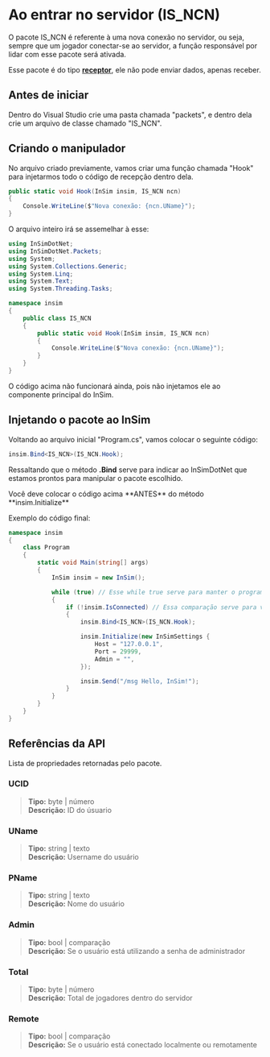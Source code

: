 
# Ao entrar no servidor (IS_NCN)

O pacote IS_NCN é referente à uma nova conexão no servidor, ou seja, sempre que um jogador conectar-se ao servidor, a função responsável por lidar com esse pacote será ativada.

Esse pacote é do tipo [**receptor**](/InSimDotNet/types#receptores), ele não pode enviar dados, apenas receber.

## Antes de iniciar

Dentro do Visual Studio crie uma pasta chamada "packets", e dentro dela crie um arquivo de classe chamado "IS_NCN".

## Criando o manipulador

No arquivo criado previamente, vamos criar uma função chamada "Hook" para injetarmos todo o código de recepção dentro dela.

```csharp copy
public static void Hook(InSim insim, IS_NCN ncn)
{
    Console.WriteLine($"Nova conexão: {ncn.UName}");
}
```

O arquivo inteiro irá se assemelhar à esse:

```csharp filename="packets/IS_NCN.cs" copy
using InSimDotNet;
using InSimDotNet.Packets;
using System;
using System.Collections.Generic;
using System.Linq;
using System.Text;
using System.Threading.Tasks;

namespace insim
{
    public class IS_NCN
    {
        public static void Hook(InSim insim, IS_NCN ncn)
        {
            Console.WriteLine($"Nova conexão: {ncn.UName}");
        }
    }
}
```

O código acima não funcionará ainda, pois não injetamos ele ao componente principal do InSim.

## Injetando o pacote ao InSim

Voltando ao arquivo inicial "Program.cs", vamos colocar o seguinte código:

```csharp copy
insim.Bind<IS_NCN>(IS_NCN.Hook);
```

Ressaltando que o método **.Bind** serve para indicar ao InSimDotNet que estamos prontos para manipular o pacote escolhido.

<Callout type="warning">
  Você deve colocar o código acima **ANTES** do método **insim.Initialize**
</Callout>

Exemplo do código final:

```csharp filename="Program.cs" copy
namespace insim
{
    class Program
    {
        static void Main(string[] args)
        {
            InSim insim = new InSim();

            while (true) // Esse while true serve para manter o programa aberto.
            {
                if (!insim.IsConnected) // Essa comparação serve para verficar se o InSim já está conectado. Sem ela o seu InSim iria iniciar infinitas vezes.
                {
                    insim.Bind<IS_NCN>(IS_NCN.Hook);

                    insim.Initialize(new InSimSettings {
                        Host = "127.0.0.1",
                        Port = 29999,
                        Admin = "",
                    });

                    insim.Send("/msg Hello, InSim!");
                }
            }
        }
    }
}
```

## Referências da API

Lista de propriedades retornadas pelo pacote.

### UCID

> **Tipo:** byte | número\
> **Descrição:** ID do úsuario

### UName

> **Tipo:** string | texto\
> **Descrição:** Username do usuário

### PName

> **Tipo:** string | texto\
> **Descrição:** Nome do usuário

### Admin

> **Tipo:** bool | comparação\
> **Descrição:** Se o usuário está utilizando a senha de administrador

### Total

> **Tipo:** byte | número\
> **Descrição:** Total de jogadores dentro do servidor

### Remote

> **Tipo:** bool | comparação\
> **Descrição:** Se o usuário está conectado localmente ou remotamente
